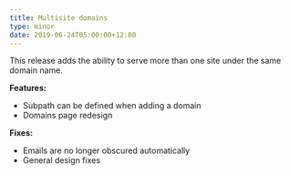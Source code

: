 ```yaml
---
title: Multisite domains
type: minor
date: 2019-06-24T05:00:00+12:00
---
```


This release adds the ability to serve more than one site under the same domain name.

**Features:**

* Subpath can be defined when adding a domain
* Domains page redesign

**Fixes:**

* Emails are no longer obscured automatically
* General design fixes